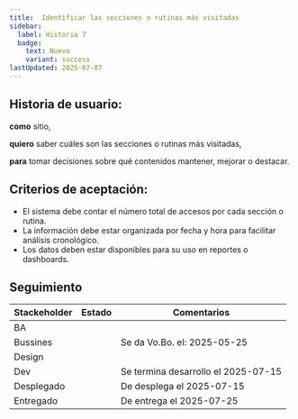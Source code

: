 ```yaml
---
title:  Identificar las secciones o rutinas más visitadas
sidebar:
  label: Historia 7
  badge:
    text: Nuevo
    variant: success
lastUpdated: 2025-07-07
---
```



## Historia de usuario:

**como** sitio,

**quiero** saber cuáles son las secciones o rutinas más visitadas,

**para** tomar decisiones sobre qué contenidos mantener, mejorar o destacar.

## Criterios de aceptación:

  - El sistema debe contar el número total de accesos por cada sección o rutina.
  - La información debe estar organizada por fecha y hora para facilitar análisis cronológico.
  - Los datos deben estar disponibles para su uso en reportes o dashboards.

## Seguimiento

| Stackeholder |                     Estado                    |             Comentarios             |
|--------------|-----------------------------------------------|------------------------------------ |
| BA           | <Badge text="Done" variant="success" />       |                                     |
| Bussines     | <Badge text="Done" variant="success" />       | Se da Vo.Bo. el: 2025-05-25         |
| Design       | <Badge text="Done" variant="success" />       |                                     |
| Dev          | <Badge text="Done" variant="success" />       | Se termina desarrollo el 2025-07-15 |
| Desplegado   | <Badge text="Done" variant="success" />       | De desplega el 2025-07-15           |
| Entregado    | <Badge text="Done" variant="success" />       | De entrega el 2025-07-25            |

